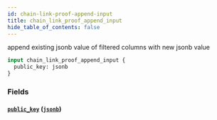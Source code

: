 ```yaml
---
id: chain-link-proof-append-input
title: chain_link_proof_append_input
hide_table_of_contents: false
---
```


append existing jsonb value of filtered columns with new jsonb value

```graphql
input chain_link_proof_append_input {
  public_key: jsonb
}
```

### Fields

#### [`public_key`](#) ([`jsonb`](../scalars/jsonb))
